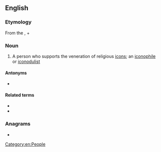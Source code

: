 ==English==
{{wikipedia}}

===Etymology===
From the {{der|en|grc|εἰκονόδουλος}}, {{m|grc|εἰκών||likeness, image, portrait}} + {{m|grc|δοῦλος||slave}}

===Noun===
{{en-noun}}

# A person who supports the veneration of religious [[icon]]s; an [[iconophile]] or [[iconodulist]]

====Antonyms====
* {{l|en|iconoclast}}

====Related terms====
* {{l|en|iconodulism}}
* {{l|en|iconodulist}}

===Anagrams===
* {{anagrams|en|a=cdeilnoou|leuconoid}}

[[Category:en:People]]